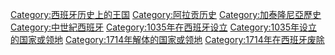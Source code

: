 [[Category:西班牙历史上的王国|Category:西班牙历史上的王国]]
[[Category:阿拉贡历史|Category:阿拉贡历史]]
[[Category:加泰隆尼亞歷史|Category:加泰隆尼亞歷史]]
[[Category:中世紀西班牙|Category:中世紀西班牙]]
[[Category:1035年在西班牙设立|Category:1035年在西班牙设立]]
[[Category:1035年设立的国家或领地|Category:1035年设立的国家或领地]]
[[Category:1714年解体的国家或领地|Category:1714年解体的国家或领地]]
[[Category:1714年在西班牙废除|Category:1714年在西班牙废除]]